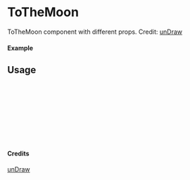 
<Meta of={ToTheMoon} title="unDraw/ToTheMoon" />

# ToTheMoon

ToTheMoon component with different props.
Credit: [unDraw](https://undraw.co/illustrations)

#### Example

<Canvas of={ToTheMoon.Primary} />

## Usage

```ts
import { ToTheMoon } from "yadl-ui";

const Example = () => {
  return (
      <ToTheMoon />
  );
};

export default Example;
```

#### Credits
[unDraw](https://undraw.co/illustrations)
